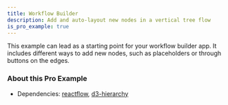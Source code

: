 ```yaml
---
title: Workflow Builder
description: Add and auto-layout new nodes in a vertical tree flow
is_pro_example: true
---
```



<ExampleLayout>
This example can lead as a starting point for your workflow builder app. It includes different ways to add new nodes, such as placeholders or through buttons on the edges.

<ProExampleViewer slug="workflow-builder" />

### About this Pro Example

- Dependencies: [reactflow](https://www.npmjs.com/package/reactflow), [d3-hierarchy](https://www.npmjs.com/package/d3-hierarchy)

</ExampleLayout>
